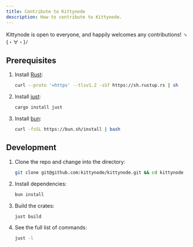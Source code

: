 ```yaml
---
title: Contribute to Kittynode
description: How to contribute to Kittynode.
---
```



Kittynode is open to everyone, and happily welcomes any contributions! ヽ(・∀・)ﾉ

## Prerequisites

<Steps>

1. Install [Rust](https://www.rust-lang.org/):

    ```bash
    curl --proto '=https' --tlsv1.2 -sSf https://sh.rustup.rs | sh
    ```

2. Install [just](https://github.com/casey/just):

    ```bash
    cargo install just
    ```

3. Install [bun](https://bun.sh/):

    ```bash
    curl -fsSL https://bun.sh/install | bash
    ```

</Steps>

## Development

<Steps>

1. Clone the repo and change into the directory:

    ```bash
    git clone git@github.com:kittynode/kittynode.git && cd kittynode
    ```

2. Install dependencies:

    ```bash
    bun install
    ```

3. Build the crates:

    ```bash
    just build
    ```

4. See the full list of commands:

    ```bash
    just -l
    ```

</Steps>
